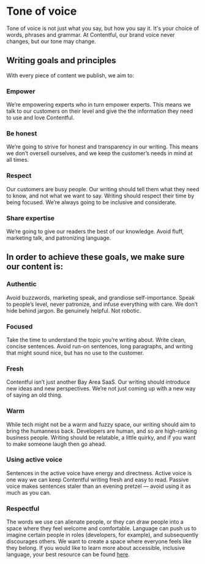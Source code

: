 # Tone of voice

Tone of voice is not just what you say, but how you say it. It's your choice of words, phrases and grammar. At Contentful, our brand voice never changes, but our tone may change.

## Writing goals and principles

With every piece of content we publish, we aim to:

### Empower

We’re empowering experts who in turn empower experts. This means we talk to our customers on their level and give the the information they need to use and love Contentful.

### Be honest

We’re going to strive for honest and transparency in our writing. This means we don’t oversell ourselves, and we keep the customer’s needs in mind at all times.

### Respect

Our customers are busy people. Our writing should tell them what they need to know, and not what we want to say. Writing should respect their time by being focused. We’re always going to be inclusive and considerate.

### Share expertise

We’re going to give our readers the best of our knowledge. Avoid fluff, marketing talk, and patronizing language.

## In order to achieve these goals, we make sure our content is:

### Authentic

Avoid buzzwords, marketing speak, and grandiose self-importance. Speak to people’s level, never patronize, and infuse everything with care. We don’t hide behind jargon. Be genuinely helpful. Not robotic.

### Focused

Take the time to understand the topic you’re writing about. Write clean, concise sentences. Avoid run-on sentences, long paragraphs, and writing that might sound nice, but has no use to the customer.

### Fresh

Contentful isn’t just another Bay Area SaaS. Our writing should introduce new ideas and new perspectives. We’re not just coming up with a new way of saying an old thing.

### Warm

While tech might not be a warm and fuzzy space, our writing should aim to bring the humanness back. Developers are human, and so are high-ranking business people. Writing should be relatable, a little quirky, and if you want to make someone laugh then go ahead.

### Using active voice

Sentences in the active voice have energy and directness. Active voice is one way we can keep Contentful writing fresh and easy to read. Passive voice makes sentences staler than an evening pretzel –– avoid using it as much as you can.

### Respectful

The words we use can alienate people, or they can draw people into a space where they feel welcome and comfortable. Language can push us to imagine certain people in roles (developers, for example), and subsequently discourages others. We want to create a space where everyone feels like they belong. If you would like to learn more about accessible, inclusive language, your best resource can be found [here](https://consciousstyleguide.com).
